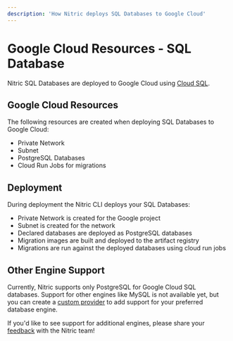```yaml
---
description: 'How Nitric deploys SQL Databases to Google Cloud'
---
```


# Google Cloud Resources - SQL Database

Nitric SQL Databases are deployed to Google Cloud using [Cloud SQL](https://cloud.google.com/sql).

## Google Cloud Resources

The following resources are created when deploying SQL Databases to Google Cloud:

- Private Network
- Subnet
- PostgreSQL Databases
- Cloud Run Jobs for migrations

## Deployment

During deployment the Nitric CLI deploys your SQL Databases:

- Private Network is created for the Google project
- Subnet is created for the network
- Declared databases are deployed as PostgreSQL databases
- Migration images are built and deployed to the artifact registry
- Migrations are run against the deployed databases using cloud run jobs

## Other Engine Support

Currently, Nitric supports only PostgreSQL for Google Cloud SQL databases. Support for other engines like MySQL is not available yet, but you can create a [custom provider](/providers/custom) to add support for your preferred database engine.

If you'd like to see support for additional engines, please share your [feedback](https://github.com/nitrictech/nitric/issues/684) with the Nitric team!
